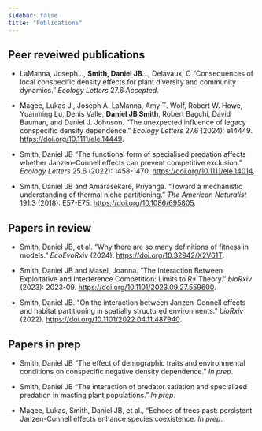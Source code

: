 ---
sidebar: false
title: "Publications"
---
 
## Peer reveiwed publications


* LaManna, Joseph…, **Smith, Daniel JB**…, Delavaux, C "Consequences of local conspecific density effects for plant diversity and community dynamics." *Ecology Letters* 27.6 *Accepted*.

* Magee, Lukas J., Joseph A. LaManna, Amy T. Wolf, Robert W. Howe, Yuanming Lu, Denis Valle, **Daniel JB Smith**, Robert Bagchi, David Bauman, and Daniel J. Johnson. "The unexpected influence of legacy conspecific density dependence." *Ecology Letters* 27.6 (2024): e14449. <https://doi.org/10.1111/ele.14449>. 

* Smith, Daniel JB "The functional form of specialised predation affects whether Janzen–Connell effects can prevent competitive exclusion." *Ecology Letters* 25.6 (2022): 1458-1470. <https://doi.org/10.1111/ele.14014>. 

* Smith, Daniel JB and  Amarasekare, Priyanga. "Toward a mechanistic understanding of thermal niche partitioning." *The American Naturalist* 191.3 (2018): E57-E75. <https://doi.org/10.1086/695805>. 


## Papers in review

* Smith, Daniel JB, et al. "Why there are so many definitions of fitness in models." *EcoEvoRxiv* (2024). <https://doi.org/10.32942/X2V61T>. 

* Smith, Daniel JB and Masel, Joanna. "The Interaction Between Exploitative and Interference Competition: Limits to R* Theory." *bioRxiv* (2023): 2023-09. <https://doi.org/10.1101/2023.09.27.559600>. 

* Smith, Daniel JB. "On the interaction between Janzen-Connell effects and habitat partitioning in spatially structured environments." *bioRxiv* (2022). <https://doi.org/10.1101/2022.04.11.487940>. 

## Papers in prep

* Smith, Daniel JB "The effect of demographic traits and environmental conditions on conspecific negative density dependence." *In prep*.

* Smith, Daniel JB "The interaction of predator satiation and specialized predation in masting plant populations." *In prep*.

* Magee, Lukas, Smith, Daniel JB, et al., "Echoes of trees past: persistent Janzen-Connell effects enhance species coexistence. *In prep*.

